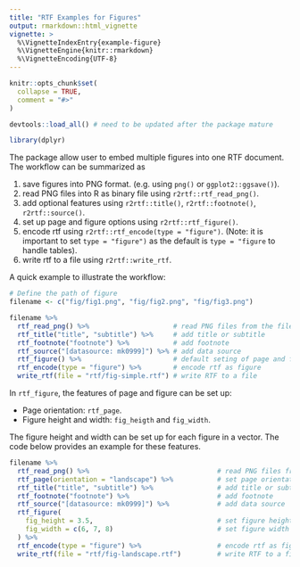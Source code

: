 ```yaml
---
title: "RTF Examples for Figures"
output: rmarkdown::html_vignette
vignette: >
  %\VignetteIndexEntry{example-figure}
  %\VignetteEngine{knitr::rmarkdown}
  %\VignetteEncoding{UTF-8}
---
```


```r
knitr::opts_chunk$set(
  collapse = TRUE,
  comment = "#>"
)
```

```r
devtools::load_all() # need to be updated after the package mature

library(dplyr)
```

The package allow user to embed multiple figures into one RTF document. The workflow can be summarized as

1. save figures into PNG format. (e.g. using `png()` or `ggplot2::ggsave()`).
1. read PNG files into R as binary file using `r2rtf::rtf_read_png()`.
1. add optional features using `r2rtf::title()`, `r2rtf::footnote()`, `r2rtf::source()`.
1. set up page and figure options using `r2rtf::rtf_figure()`.
1. encode rtf using `r2rtf::rtf_encode(type = "figure")`. (Note: it is important to set `type = "figure")` as the default is `type = "figure` to handle tables).
1. write rtf to a file using `r2rtf::write_rtf`.

A quick example to illustrate the workflow:
```r
# Define the path of figure
filename <- c("fig/fig1.png", "fig/fig2.png", "fig/fig3.png")

filename %>%
  rtf_read_png() %>%                     # read PNG files from the file path
  rtf_title("title", "subtitle") %>%     # add title or subtitle
  rtf_footnote("footnote") %>%           # add footnote
  rtf_source("[datasource: mk0999]") %>% # add data source
  rtf_figure() %>%                       # default seting of page and figure
  rtf_encode(type = "figure") %>%        # encode rtf as figure
  write_rtf(file = "rtf/fig-simple.rtf") # write RTF to a file
```

In `rtf_figure`, the features of page and figure can be set up: 

* Page orientation: `rtf_page`. 
* Figure height and width: `fig_heigth` and `fig_width`.

The figure height and width can be set up for each figure in a vector. 
The code below provides an example for these features.
```r
filename %>%
  rtf_read_png() %>%                                # read PNG files from the file path
  rtf_page(orientation = "landscape") %>%           # set page orientation
  rtf_title("title", "subtitle") %>%                # add title or subtitle
  rtf_footnote("footnote") %>%                      # add footnote
  rtf_source("[datasource: mk0999]") %>%            # add data source
  rtf_figure(
    fig_height = 3.5,                               # set figure height
    fig_width = c(6, 7, 8)                          # set figure width individually.
  ) %>% 
  rtf_encode(type = "figure") %>%                   # encode rtf as figure
  write_rtf(file = "rtf/fig-landscape.rtf")         # write RTF to a file
```

